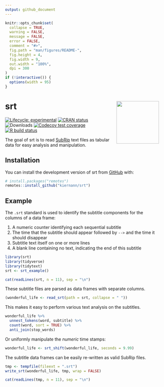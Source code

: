 ```yaml
---
output: github_document
---
```


<!-- README.md is generated from README.Rmd. Please edit that file -->

```r
knitr::opts_chunk$set(
  collapse = TRUE,
  warning = FALSE,
  message = FALSE,
  error = FALSE,
  comment = "#>",
  fig.path = "man/figures/README-",
  fig.height = 4,
  fig.width = 9,
  out.width = "100%",
  dpi = 300
)
if (!interactive()) {
  options(width = 95)
}
```

# srt <img src='man/figures/logo.png' align="right" height="139" />

<!-- badges: start -->
[![Lifecycle: experimental][life_badge]][life_link]
[![CRAN status][cran_badge]][cran_link]
![Downloads][dl_badge]
[![Codecov test coverage][cov_badge]][cov_link]
[![R build status][ga_badge]][ga_link]
<!-- badges: end -->

The goal of srt is to read [SubRip][wiki] text files as tabular data for easy
analysis and manipulation.

## Installation

You can install the development version of srt from [GitHub][gh] with:

```r
# install.packages("remotes")
remotes::install_github("kiernann/srt")
```

## Example

The `.srt` standard is used to identify the subtitle components for the columns
of a data frame:

1. A numeric counter identifying each sequential subtitle
2. The time that the subtitle should appear followed by `-->` and the time it
should disappear
3. Subtitle text itself on one or more lines
4. A blank line containing no text, indicating the end of this subtitle

```r
library(srt)
library(tidyverse)
library(tidytext)
srt <- srt_example()
```

```r
cat(readLines(srt, n = 11), sep = "\n")
```

These subtitle files are parsed as data frames with separate columns.

```r
(wonderful_life <- read_srt(path = srt, collapse = " "))
```

This makes it easy to perform various text analysis on the subtitles.

```r
wonderful_life %>% 
  unnest_tokens(word, subtitle) %>% 
  count(word, sort = TRUE) %>% 
  anti_join(stop_words)
```

Or uniformly manipulate the _numeric_ time stamps:

```r
wonderful_life <- srt_shift(wonderful_life, seconds = 9.99)
```

The subtitle data frames can be easily re-written as valid SubRip files.

```r
tmp <- tempfile(fileext = ".srt")
write_srt(wonderful_life, tmp, wrap = FALSE)
```

```r
cat(readLines(tmp, n = 11), sep = "\n")
```

<!-- refs: start -->
[life_badge]: https://img.shields.io/badge/lifecycle-experimental-orange.svg
[life_link]: https://lifecycle.r-lib.org/articles/stages.html
[cran_badge]: https://www.r-pkg.org/badges/version/srt
[cran_link]: https://CRAN.R-project.org/package=srt
[dl_badge]: https://cranlogs.r-pkg.org/badges/grand-total/srt
[ga_badge]: https://github.com/kiernann/srt/workflows/R-CMD-check/badge.svg
[ga_link]: https://github.com/kiernann/srt/actions
[cov_badge]: https://codecov.io/gh/kiernann/srt/branch/master/graph/badge.svg
[cov_link]: https://codecov.io/gh/kiernann/srt?branch=master
[gh]: https://github.com/kiernann/srt
[wiki]: https://en.wikipedia.org/wiki/SubRip
<!-- refs: end -->
